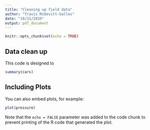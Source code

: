```yaml
---
title: "Cleaning up field data"
author: "Travis McDevitt-Galles"
date: "10/31/2019"
output: pdf_document
---
```


```r
knitr::opts_chunk$set(echo = TRUE)
```

## Data clean up

This code is designed to 

```r
summary(cars)
```

## Including Plots

You can also embed plots, for example:

```r
plot(pressure)
```

Note that the `echo = FALSE` parameter was added to the code chunk to prevent printing of the R code that generated the plot.
